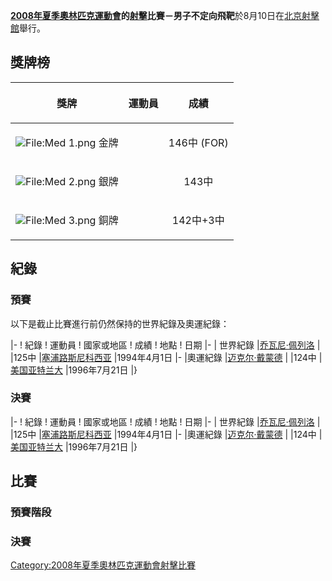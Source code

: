 {{Expand |time=2008-08-26T00:49:49+00:00 }}<!-- 本调用由 {{subst:Expand/auto}} 自动产生。 -->
{{2008年夏季奧林匹克運動會射擊比賽}}

'''[[2008年夏季奧林匹克運動會|2008年夏季奧林匹克運動會]]的[[射擊|射擊]]比賽－男子不定向飛靶'''於8月10日在[[北京射擊館|北京射擊館]]舉行。

== 獎牌榜 ==
{| class="wikitable"
|- bgcolor="#efefef"
!align="center"|'''獎牌'''
!align="center"|'''運動員'''
!align="center"|'''成績'''
|-
| bgcolor="gold" | [[File:Med_1.png|File:Med 1.png]] 金牌
| {{flagIOCathlete|[[达维德·科斯特莱茨基|达维德·-{zh-hans:科斯特莱茨基;zh-hk:高斯迪利其;zh-tw:柯斯提列基;}-]]|CZE|2008年夏季}} ||146中 (FOR)
|-
| bgcolor="silver" | [[File:Med_2.png|File:Med 2.png]] 銀牌
| {{flagIOCathlete|[[乔瓦尼·佩列洛|乔瓦尼·-{zh-hans:佩列洛;zh-hk:皮利爾路;zh-tw:佩里洛;}-]]|ITA|2008年夏季}} ||143中
|-
| bgcolor="cc9966" | [[File:Med_3.png|File:Med 3.png]] 銅牌
| {{flagIOCathlete|[[阿列克谢·阿利波夫|阿列克谢·-{zh-hans:阿利波夫;zh-hk:艾利普夫;zh-tw:艾里波夫;}-]]|RUS|2008年夏季}} ||142中+3中
|}

== 紀錄 ==
=== 預賽 ===
以下是截止比賽進行前仍然保持的世界紀錄及奧運紀錄：

{{start box}}
|-
! 紀錄 
! 運動員
! 國家或地區
! 成績
! 地點
! 日期
|-
| 世界紀錄
|[[乔瓦尼·佩列洛|乔瓦尼·佩列洛]]
|{{ITA}}
|125中 
|[[塞浦路斯|塞浦路斯]][[尼科西亚|尼科西亚]] 
|1994年4月1日 
|-
|奧運紀錄
|[[迈克尔·戴蒙德|迈克尔·戴蒙德]]
|{{AUS}}
|124中
|[[美国|美国]][[亚特兰大|亚特兰大]]
|1996年7月21日
|}

=== 決賽 ===
{{start box}}
|-
! 紀錄 
! 運動員
! 國家或地區
! 成績
! 地點
! 日期
|-
| 世界紀錄
|[[乔瓦尼·佩列洛|乔瓦尼·佩列洛]]
|{{ITA}}
|125中 
|[[塞浦路斯|塞浦路斯]][[尼科西亚|尼科西亚]] 
|1994年4月1日 
|-
|奧運紀錄
|[[迈克尔·戴蒙德|迈克尔·戴蒙德]]
|{{AUS}}
|124中
|[[美国|美国]][[亚特兰大|亚特兰大]]
|1996年7月21日
|}

== 比賽 ==
=== 預賽階段 ===

=== 決賽 ===

[[Category:2008年夏季奧林匹克運動會射擊比賽|Category:2008年夏季奧林匹克運動會射擊比賽]]